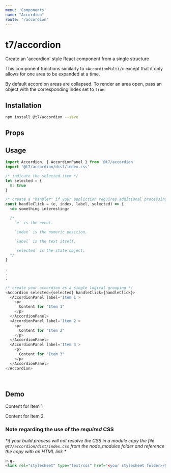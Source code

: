 ```yaml
---
menu: 'Components'
name: "Accordion"
route: "/accordion"
---
```



# t7/accordion

Create an 'accordion' style React component from a single structure

This component functions similarly to `<AccordionMulti/>` except that it only allows for one area to be expanded at a time.

By default accordion areas are collapsed. To render an area open, pass an object with the corresponding index set to `true`.


## Installation
```sh
npm install @t7/accordion --save
```

## Props
<PropsTable of={Accordion} />

## Usage
```js
import Accordion, { AccordionPanel } from '@t7/accordion'
import '@t7/accordion/dist/index.css'
```
```js
/* indicate the selected item */
let selected = {
  0: true
}

/* create a "handler" if your appliction requires additional processing when tabs are selected */
const handleClick = (e, index, label, selected) => {
  <do something interesting>

  /*
    `e` is the event.

    `index` is the numeric position.

    `label` is the text itself.

    `selected` is the state object.
  */
}

.
.
.

/* create your accordion as a single logical grouping */
<Accordion selected={selected} handleClick={handleClick}>
  <AccordionPanel label='Item 1'>
    <p>
      Content for "Item 1"
    </p>
  </AccordionPanel>
  <AccordionPanel label='Item 2'>
    <p>
      Content for "Item 2"
    </p>
  </AccordionPanel>
  <AccordionPanel label='Item 3'>
    <p>
      Content for "Item 3"
    </p>
  </AccordionPanel>
</Accordion>

```
&nbsp;
&nbsp;

## Demo

<Playground>
  <Accordion selected={{ 0: true }}>
    <AccordionPanel label="Item 1"><p>Content for Item 1</p></AccordionPanel>
    <AccordionPanel label="Item 2"><p>Content for Item 2</p></AccordionPanel>
  </Accordion>
</Playground>

### Note regarding the use of the _required_ CSS
_*if your build process will not resolve the CSS in a module copy the file `@t7/accordion/dist/index.css` from the node_modules folder and reference the copy with an HTML link *_

```xml
e.g.
<link rel="stylesheet" type="text/css" href="<your stylesheet folder>/@t7/accordion/dist/index.css">
```
